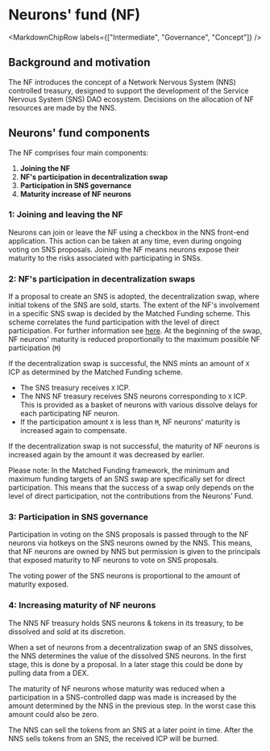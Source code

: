 
# Neurons' fund (NF)

<MarkdownChipRow labels={["Intermediate", "Governance", "Concept"]} />

## Background and motivation

The NF introduces the concept of a Network Nervous System (NNS) controlled treasury, designed to support the development of the Service Nervous System (SNS) DAO ecosystem. Decisions on the allocation of NF resources are made by the NNS.

## Neurons' fund components

The NF comprises four main components:
1. **Joining the NF**
2. **NF's participation in decentralization swap**
3. **Participation in SNS governance**
4. **Maturity increase of NF neurons**

### 1: Joining and leaving the NF

Neurons can join or leave the NF using a checkbox in the NNS front-end application. This action can be taken at any time, even during ongoing voting on SNS proposals. Joining the NF means neurons expose their maturity to the risks associated with participating in SNSs.

### 2: NF's participation in decentralization swaps

If a proposal to create an SNS is adopted, the decentralization swap, where initial tokens of the SNS are sold, starts. 
The extent of the NF's involvement in a specific SNS swap is decided by the Matched Funding scheme. This scheme correlates the fund participation with the level of direct participation. For further information see [here](https://wiki.internetcomputer.org/wiki/Matched_Funding). At the beginning of the swap, NF neurons' maturity is reduced proportionally to the maximum possible NF participation (`M`)

If the decentralization swap is successful, the NNS mints an amount of `X` ICP as determined by the Matched Funding scheme. 
  * The SNS treasury receives `X` ICP.
  * The NNS NF treasury receives SNS neurons corresponding to `X` ICP. This is provided as a basket of neurons with various dissolve delays for each participating NF neuron.
  * If the participation amount `X` is less than `M`, NF neurons' maturity is increased again to compensate.

If the decentralization swap is not successful, the maturity of NF neurons is increased again by the amount it was decreased by earlier.

Please note: In the Matched Funding framework, the minimum and maximum funding targets of an SNS swap are specifically set for direct participation. This means that the success of a swap only depends on the level of direct participation, not the contributions from the Neurons’ Fund.

### 3: Participation in SNS governance

Participation in voting on the SNS proposals is passed through to the NF neurons via hotkeys on the SNS neurons owned by the NNS. This means, that NF neurons are owned by NNS but permission is given to the principals that exposed maturity to NF neurons to vote on SNS proposals.

The voting power of the SNS neurons is proportional to the amount of maturity exposed.

### 4: Increasing maturity of NF neurons

The NNS NF treasury holds SNS neurons & tokens in its treasury, to be dissolved and sold at its discretion.

When a set of neurons from a decentralization swap of an SNS dissolves, the NNS determines the value of the dissolved SNS neurons. In the first stage, this is done by a proposal. In a later stage this could be done by pulling data from a DEX.

The maturity of NF neurons whose maturity was reduced when a participation in a SNS-controlled dapp was made is increased by the amount determined by the NNS in the previous step. In the worst case this amount could also be zero.

The NNS can sell the tokens from an SNS at a later point in time. After the NNS sells tokens from an SNS, the received ICP will be burned.

